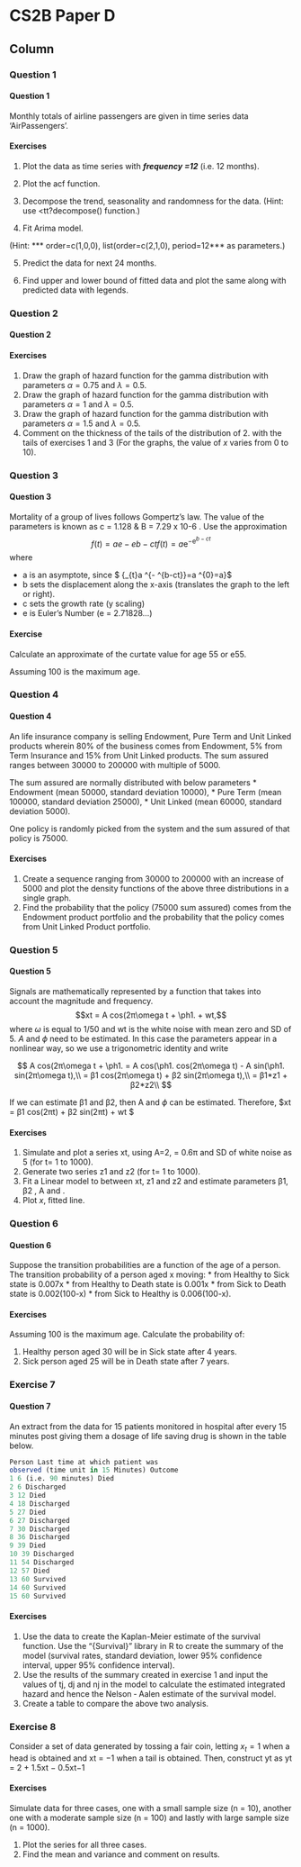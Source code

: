 CS2B Paper D {data-navmenu="R for Risk Modelling and Survival Analysis"}
==============================================================

Column {.tabset}
--------------------------------




### Question 1
<h4> Question 1 </h4>

Monthly totals of airline passengers are given in time series data ‘AirPassengers’. 

#### Exercises 
1.  Plot the data as time series with ***frequency =12*** (i.e. 12 months). 

2.   Plot the acf function. 

3.    Decompose the trend, seasonality and randomness for the data.
(Hint: use <tt?decompose()</tt> function.) 

4.  Fit Arima model.

(Hint: *** order=c(1,0,0), list(order=c(2,1,0), period=12*** as parameters.) 

5.  Predict the data for next 24 months. 

6.   Find upper and lower bound of fitted data and plot the same along with predicted data 
with legends. 

### Question 2
<h4> Question 2 </h4>

#### Exercises 

1. Draw the graph of hazard function for the gamma distribution with parameters $\alpha  = 0.75$  and $\lambda = 0.5$. 
2. Draw the graph of hazard function for the gamma distribution with parameters $\alpha  = 1$ and $\lambda = 0.5$. 
3. Draw the graph of hazard function for the gamma distribution with parameters $\alpha  = 1.5$ and $\lambda = 0.5$. 
4. Comment on the thickness of the tails of the distribution of 2.   with the tails of exercises 1 and 3
(For the graphs, the value of $x$ varies from 0 to 10).

### Question 3
<h4> Question 3 </h4>
Mortality of a group of lives follows Gompertz’s law. The value of the parameters is known 
as c = 1.128 & B = 7.29 x 10-6
.
Use the approximation 
$$  f ( t ) = a e − e b − c t {\displaystyle f(t)=a\mathrm {e} ^{-\mathrm {e} ^{b-ct}}}$$
where

* a is an asymptote, since $ {\textstyle \lim _{t\to \infty }a\mathrm {e} ^{-\mathrm {e} ^{b-ct}}=a\mathrm {e} ^{0}=a}$
* b sets the displacement along the x-axis (translates the graph to the left or right).
* c sets the growth rate (y scaling)
* e is Euler's Number (e = 2.71828...)
	
#### Exercise
Calculate an approximate of the curtate value 
for age 55 or e55. 

Assuming 100 is the maximum age. 

### Question 4
<h4> Question 4 </h4>
An life insurance company is selling Endowment, Pure Term and Unit Linked products wherein 80% of the business comes from Endowment, 5% from Term Insurance and 15% 
from Unit Linked products. The sum assured ranges between 30000 to 200000 with multiple 
of 5000. 

The sum assured are normally distributed with below parameters 
* Endowment (mean 50000, standard deviation 10000), 
* Pure Term (mean 100000, standard deviation 25000), 
* Unit Linked (mean 60000, standard deviation 5000). 

One policy is randomly picked from the system and the sum assured of that policy is 75000. 

#### Exercises

1.  Create a sequence ranging from 30000 to 200000 with an increase of 5000 and plot the 
density functions of the above three distributions in a single graph. 
2.   Find the probability that the policy (75000 sum assured) comes from the Endowment 
product portfolio and the probability that the policy comes from Unit Linked Product 
portfolio. 

### Question 5
<h4> Question 5 </h4>
Signals are mathematically represented by a function that takes into account the magnitude 
and frequency.
$$xt = A cos(2π\omega t + \ph1.  + wt,$$ where $\omega$  is equal to 1/50 and wt is the white noise with mean 
zero and SD of 5. $A$ and $\phi$ need to be estimated.
In this case the parameters appear in a nonlinear way, so we use a trigonometric identity 
and write

$$
A cos(2π\omega t + \ph1.  = A cos(\ph1.  cos(2π\omega t) - A sin(\ph1.  sin(2π\omega t),\\
= β1 cos(2π\omega t) + β2 sin(2π\omega t),\\
= β1*z1 + β2*z2\\
$$

If we can estimate β1 and β2, then A and $\phi$ can be estimated.
Therefore, $xt = β1 cos(2π\omega t) + β2 sin(2π\omega t) + wt $

#### Exercises
1. Simulate and plot a series xt, using A=2, \phi = 0.6π and SD of white noise as 5 (for t= 1 
to 1000). 
2. Generate two series z1 and z2 (for t= 1 to 1000). 
3.  Fit a Linear model to between xt, z1 and z2 and estimate parameters β1, β2 , A and \phi. 
4.  Plot $x$, fitted line. 

### Question 6
<h4> Question 6 </h4>
Suppose the transition probabilities are a function of the age of a person. The transition 
probability of a person aged x moving:
* from Healthy to Sick state is 0.007x 
* from Healthy to Death state is 0.001x 
* from Sick to Death state is 0.002(100-x) 
* from Sick to Healthy is 0.006(100-x). 

#### Exercises

Assuming 100 is the maximum age. Calculate the probability of: 

1.  Healthy person aged 30 will be in Sick state after 4 years. 
2.   Sick person aged 25 will be in Death state after 7 years. 

### Exercise 7
<h4> Question 7 </h4>
An extract from the data for 15 patients monitored in hospital after every 15 minutes post 
giving them a dosage of life saving drug is shown in the table below. 

```r
Person Last time at which patient was 
observed (time unit in 15 Minutes) Outcome
1 6 (i.e. 90 minutes) Died
2 6 Discharged
3 12 Died
4 18 Discharged
5 27 Died
6 27 Discharged
7 30 Discharged
8 36 Discharged
9 39 Died
10 39 Discharged
11 54 Discharged
12 57 Died
13 60 Survived
14 60 Survived
15 60 Survived
```
#### Exercises
1.  Use the data to create the Kaplan-Meier estimate of the survival function. Use the 
“{Survival}” library in R to create the summary of the model (survival rates, standard 
deviation, lower 95% confidence interval, upper 95% confidence interval). 
2.   Use the results of the summary created in exercise 1 and input the values of tj, dj and nj in the 
model to calculate the estimated integrated hazard and hence the Nelson ‐ Aalen 
estimate of the survival model. 
3.    Create a table to compare the above two analysis. 

### Exercise 8
Consider a set of data generated by tossing a fair coin, letting $x_t = 1$ when a head is obtained 
and xt = −1 when a tail is obtained. Then, construct yt as
yt = 2 + 1.5xt − 0.5xt−1

#### Exercises 
Simulate data for three cases, one with a small sample size (n = 10), another one with a 
moderate sample size (n = 100) and lastly with large sample size (n = 1000).

1.  Plot the series for all three cases. 
2.  Find the mean and variance and comment on results. 

